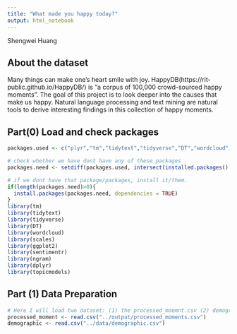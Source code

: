 ```yaml
---
title: "What made you happy today?"
output: html_notebook
---
```

Shengwei Huang 

## About the dataset

Many things can make one's heart smile with joy. HappyDB(https://rit-public.github.io/HappyDB/) is "a corpus of 100,000 crowd-sourced happy moments". The goal of this project is to look deeper into the causes that make us happy. Natural language processing and text mining are natural tools to derive interesting findings in this collection of happy moments.

## Part(0) Load and check packages 
```r

packages.used <- c("plyr","tm","tidytext","tidyverse","DT","wordcloud","scales","sentimentr","dplyr","ggplot2","topicmodels")  

# check whether we have dont have any of these packages 
packages.need <- setdiff(packages.used, intersect(installed.packages()[,1], packages.used))

# if we dont have that package/packages, install it/them.
if(length(packages.need)>0){
  install.packages(packages.need, dependencies = TRUE)
}
library(tm)
library(tidytext)
library(tidyverse)
library(DT)
library(wordcloud)
library(scales)
library(ggplot2)
library(sentimentr)
library(ngram)
library(dplyr)
library(topicmodels)
```

## Part (1) Data Preparation 

```r
# Here I will load two dataset: (1) the processed_moemnt.csv (2) demographic.csv
processed_moment <- read.csv("../output/processed_moments.csv")
demographic <- read.csv("../data/demographic.csv")
```


